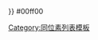 <noinclude>{{color sample|{{ {{PAGENAME}} }}}} </noinclude><nowiki>#</nowiki>00ff00<noinclude>

[[Category:同位素列表模板]]
</noinclude>